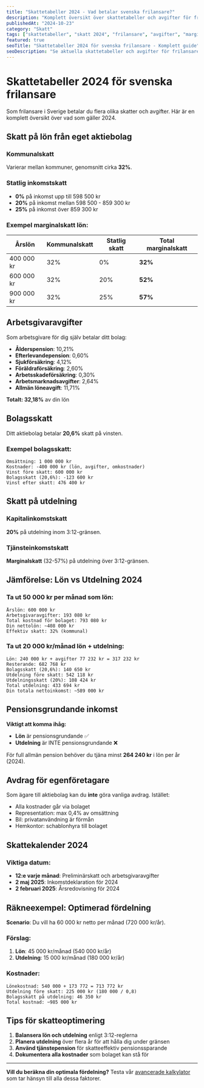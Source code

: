 ```yaml
---
title: "Skattetabeller 2024 - Vad betalar svenska frilansare?"
description: "Komplett översikt över skattetabeller och avgifter för frilansare i Sverige 2024. Förstå vad du betalar i skatt på lön och utdelning."
publishedAt: "2024-10-23"
category: "Skatt"
tags: ["skattetabeller", "skatt 2024", "frilansare", "avgifter", "marginalskatt"]
featured: true
seoTitle: "Skattetabeller 2024 för svenska frilansare - Komplett guide"
seoDescription: "Se aktuella skattetabeller och avgifter för frilansare 2024. Beräkna din skatt på lön, utdelning och företagsvinst."
---
```


# Skattetabeller 2024 för svenska frilansare

Som frilansare i Sverige betalar du flera olika skatter och avgifter. Här är en komplett översikt över vad som gäller 2024.

## Skatt på lön från eget aktiebolag

### Kommunalskatt
Varierar mellan kommuner, genomsnitt cirka **32%**.

### Statlig inkomstskatt
- **0%** på inkomst upp till 598 500 kr
- **20%** på inkomst mellan 598 500 - 859 300 kr  
- **25%** på inkomst över 859 300 kr

### Exempel marginalskatt lön:
| Årslön | Kommunalskatt | Statlig skatt | Total marginalskatt |
|--------|---------------|---------------|-------------------|
| 400 000 kr | 32% | 0% | **32%** |
| 600 000 kr | 32% | 20% | **52%** |
| 900 000 kr | 32% | 25% | **57%** |

## Arbetsgivaravgifter

Som arbetsgivare för dig själv betalar ditt bolag:

- **Ålderspension**: 10,21%
- **Efterlevandepension**: 0,60%  
- **Sjukförsäkring**: 4,12%
- **Föräldraförsäkring**: 2,60%
- **Arbetsskadeförsäkring**: 0,30%
- **Arbetsmarknadsavgifter**: 2,64%
- **Allmän löneavgift**: 11,71%

**Totalt: 32,18%** av din lön

## Bolagsskatt

Ditt aktiebolag betalar **20,6%** skatt på vinsten.

### Exempel bolagsskatt:
```
Omsättning: 1 000 000 kr
Kostnader: -400 000 kr (lön, avgifter, omkostnader)
Vinst före skatt: 600 000 kr
Bolagsskatt (20,6%): -123 600 kr
Vinst efter skatt: 476 400 kr
```

## Skatt på utdelning

### Kapitalinkomstskatt
**20%** på utdelning inom 3:12-gränsen.

### Tjänsteinkomstskatt  
**Marginalskatt** (32-57%) på utdelning över 3:12-gränsen.

## Jämförelse: Lön vs Utdelning 2024

### Ta ut 50 000 kr per månad som lön:
```
Årslön: 600 000 kr
Arbetsgivaravgifter: 193 080 kr
Total kostnad för bolaget: 793 080 kr
Din nettolön: ~408 000 kr
Effektiv skatt: 32% (kommunal)
```

### Ta ut 20 000 kr/månad lön + utdelning:
```
Lön: 240 000 kr + avgifter 77 232 kr = 317 232 kr
Resterande: 682 768 kr
Bolagsskatt (20,6%): 140 650 kr  
Utdelning före skatt: 542 118 kr
Utdelningsskatt (20%): 108 424 kr
Total utdelning: 433 694 kr
Din totala nettoinkomst: ~589 000 kr
```

## Pensionsgrundande inkomst

**Viktigt att komma ihåg:**

- **Lön** är pensionsgrundande ✅
- **Utdelning** är INTE pensionsgrundande ❌

För full allmän pension behöver du tjäna minst **264 240 kr** i lön per år (2024).

## Avdrag för egenföretagare

Som ägare till aktiebolag kan du **inte** göra vanliga avdrag. Istället:

- Alla kostnader går via bolaget
- Representation: max 0,4% av omsättning  
- Bil: privatanvändning är förmån
- Hemkontor: schablonhyra till bolaget

## Skattekalender 2024

### Viktiga datum:
- **12:e varje månad**: Preliminärskatt och arbetsgivaravgifter
- **2 maj 2025**: Inkomstdeklaration för 2024
- **2 februari 2025**: Årsredovisning för 2024

## Räkneexempel: Optimerad fördelning

**Scenario**: Du vill ha 60 000 kr netto per månad (720 000 kr/år).

### Förslag:
1. **Lön**: 45 000 kr/månad (540 000 kr/år)
2. **Utdelning**: 15 000 kr/månad (180 000 kr/år)

### Kostnader:
```
Lönekostnad: 540 000 + 173 772 = 713 772 kr
Utdelning före skatt: 225 000 kr (180 000 / 0,8)
Bolagsskatt på utdelning: 46 350 kr
Total kostnad: ~985 000 kr
```

## Tips för skatteoptimering

1. **Balansera lön och utdelning** enligt 3:12-reglerna
2. **Planera utdelning** över flera år för att hålla dig under gränsen
3. **Använd tjänstepension** för skatteeffektiv pensionssparande
4. **Dokumentera alla kostnader** som bolaget kan stå för

---

**Vill du beräkna din optimala fördelning?** Testa vår [avancerade kalkylator](/freelance-wage-calculator) som tar hänsyn till alla dessa faktorer.
